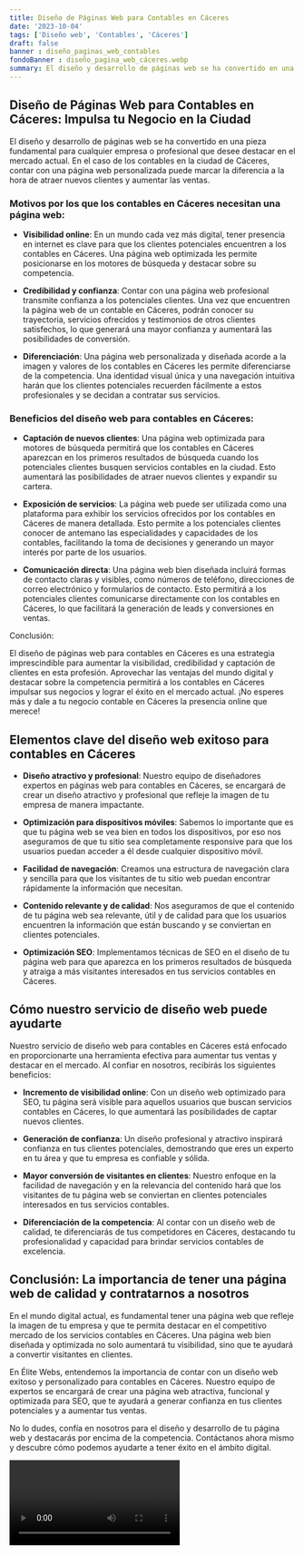 ```yaml
---
title: Diseño de Páginas Web para Contables en Cáceres
date: '2023-10-04'
tags: ['Diseño web', 'Contables', 'Cáceres']
draft: false
banner : diseño_paginas_web_contables
fondoBanner : diseño_pagina_web_cáceres.webp
summary: El diseño y desarrollo de páginas web se ha convertido en una pieza fundamental para cualquier empresa o profesional que desee destacar en el mercado actual. En el caso de los contables en la ciudad de Cáceres, contar con una página web personalizada puede marcar la diferencia a la hora de atraer nuevos clientes y aumentar las ventas.
---
```


## Diseño de Páginas Web para Contables en Cáceres: Impulsa tu Negocio en la Ciudad

El diseño y desarrollo de páginas web se ha convertido en una pieza fundamental para cualquier empresa o profesional que desee destacar en el mercado actual. En el caso de los contables en la ciudad de Cáceres, contar con una página web personalizada puede marcar la diferencia a la hora de atraer nuevos clientes y aumentar las ventas.

### Motivos por los que los contables en Cáceres necesitan una página web:

- **Visibilidad online**: En un mundo cada vez más digital, tener presencia en internet es clave para que los clientes potenciales encuentren a los contables en Cáceres. Una página web optimizada les permite posicionarse en los motores de búsqueda y destacar sobre su competencia.

- **Credibilidad y confianza**: Contar con una página web profesional transmite confianza a los potenciales clientes. Una vez que encuentren la página web de un contable en Cáceres, podrán conocer su trayectoria, servicios ofrecidos y testimonios de otros clientes satisfechos, lo que generará una mayor confianza y aumentará las posibilidades de conversión.

- **Diferenciación**: Una página web personalizada y diseñada acorde a la imagen y valores de los contables en Cáceres les permite diferenciarse de la competencia. Una identidad visual única y una navegación intuitiva harán que los clientes potenciales recuerden fácilmente a estos profesionales y se decidan a contratar sus servicios.

### Beneficios del diseño web para contables en Cáceres:

- **Captación de nuevos clientes**: Una página web optimizada para motores de búsqueda permitirá que los contables en Cáceres aparezcan en los primeros resultados de búsqueda cuando los potenciales clientes busquen servicios contables en la ciudad. Esto aumentará las posibilidades de atraer nuevos clientes y expandir su cartera.

- **Exposición de servicios**: La página web puede ser utilizada como una plataforma para exhibir los servicios ofrecidos por los contables en Cáceres de manera detallada. Esto permite a los potenciales clientes conocer de antemano las especialidades y capacidades de los contables, facilitando la toma de decisiones y generando un mayor interés por parte de los usuarios.

- **Comunicación directa**: Una página web bien diseñada incluirá formas de contacto claras y visibles, como números de teléfono, direcciones de correo electrónico y formularios de contacto. Esto permitirá a los potenciales clientes comunicarse directamente con los contables en Cáceres, lo que facilitará la generación de leads y conversiones en ventas.

Conclusión:

El diseño de páginas web para contables en Cáceres es una estrategia imprescindible para aumentar la visibilidad, credibilidad y captación de clientes en esta profesión. Aprovechar las ventajas del mundo digital y destacar sobre la competencia permitirá a los contables en Cáceres impulsar sus negocios y lograr el éxito en el mercado actual. ¡No esperes más y dale a tu negocio contable en Cáceres la presencia online que merece!

<GifSeo />

<Cta />

## Elementos clave del diseño web exitoso para contables en Cáceres

- **Diseño atractivo y profesional**: Nuestro equipo de diseñadores expertos en páginas web para contables en Cáceres, se encargará de crear un diseño atractivo y profesional que refleje la imagen de tu empresa de manera impactante.

- **Optimización para dispositivos móviles**: Sabemos lo importante que es que tu página web se vea bien en todos los dispositivos, por eso nos aseguramos de que tu sitio sea completamente responsive para que los usuarios puedan acceder a él desde cualquier dispositivo móvil.

- **Facilidad de navegación**: Creamos una estructura de navegación clara y sencilla para que los visitantes de tu sitio web puedan encontrar rápidamente la información que necesitan.

- **Contenido relevante y de calidad**: Nos aseguramos de que el contenido de tu página web sea relevante, útil y de calidad para que los usuarios encuentren la información que están buscando y se conviertan en clientes potenciales.

- **Optimización SEO**: Implementamos técnicas de SEO en el diseño de tu página web para que aparezca en los primeros resultados de búsqueda y atraiga a más visitantes interesados en tus servicios contables en Cáceres.

## Cómo nuestro servicio de diseño web puede ayudarte

Nuestro servicio de diseño web para contables en Cáceres está enfocado en proporcionarte una herramienta efectiva para aumentar tus ventas y destacar en el mercado. Al confiar en nosotros, recibirás los siguientes beneficios:

- **Incremento de visibilidad online**: Con un diseño web optimizado para SEO, tu página será visible para aquellos usuarios que buscan servicios contables en Cáceres, lo que aumentará las posibilidades de captar nuevos clientes.

- **Generación de confianza**: Un diseño profesional y atractivo inspirará confianza en tus clientes potenciales, demostrando que eres un experto en tu área y que tu empresa es confiable y sólida.

- **Mayor conversión de visitantes en clientes**: Nuestro enfoque en la facilidad de navegación y en la relevancia del contenido hará que los visitantes de tu página web se conviertan en clientes potenciales interesados en tus servicios contables.

- **Diferenciación de la competencia**: Al contar con un diseño web de calidad, te diferenciarás de tus competidores en Cáceres, destacando tu profesionalidad y capacidad para brindar servicios contables de excelencia.

## Conclusión: La importancia de tener una página web de calidad y contratarnos a nosotros

En el mundo digital actual, es fundamental tener una página web que refleje la imagen de tu empresa y que te permita destacar en el competitivo mercado de los servicios contables en Cáceres. Una página web bien diseñada y optimizada no solo aumentará tu visibilidad, sino que te ayudará a convertir visitantes en clientes.

En Élite Webs, entendemos la importancia de contar con un diseño web exitoso y personalizado para contables en Cáceres. Nuestro equipo de expertos se encargará de crear una página web atractiva, funcional y optimizada para SEO, que te ayudará a generar confianza en tus clientes potenciales y a aumentar tus ventas.

No lo dudes, confía en nosotros para el diseño y desarrollo de tu página web y destacarás por encima de la competencia. Contáctanos ahora mismo y descubre cómo podemos ayudarte a tener éxito en el ámbito digital.

<Video />

<CtaBot job='Contables' city='Cáceres'/>

<Gmaps query='Cáceres+españa+maps' />